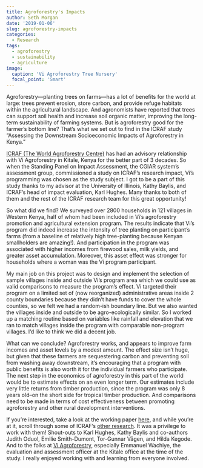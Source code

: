 ```yaml
---
title: Agroforestry's Impacts
author: Seth Morgan
date: '2019-01-06'
slug: agroforestry-impacts
categories:
  - Research
tags:
  - agroforestry
  - sustainability
  - agriculture
image:
  caption: 'Vi Agroforestry Tree Nursery'
  focal_point: 'Smart'
---
```

Agroforestry---planting trees on farms---has a lot of benefits for the world at large: trees prevent erosion, store carbon, and provide refuge habitats within the agricultural landscape. And agronomists have reported that trees can support soil health and increase soil organic matter, improving the long-term sustainability of farming systems. But is agroforestry good for the farmer's bottom line? That's what we set out to find in the ICRAF study "Assessing the Downstream Socioeconomic Impacts of Agroforestry in Kenya."

[ICRAF (The World Agroforestry Centre)](http://www.worldagroforestry.org/) has had an advisory relationship with Vi Agroforestry in Kitale, Kenya for the better part of 3 decades. So when the Standing Panel on Impact Assessment, the CGIAR system's assessment group, commissioned a study on ICRAF's research impact, Vi's programming was chosen as the study subject. I got to be a part of this study thanks to my advisor at the University of Illinois, Kathy Baylis, and ICRAF's head of impact evaluation, Karl Hughes. Many thanks to both of them and the rest of the ICRAF research team for this great opportunity!

So what did we find? We surveyed over 2800 households in 121 villages in Western Kenya, half of whom had been included in Vi's agroforestry promotion and agricultural  extension program. The results indicate that Vi's program did indeed increase the intensity of tree planting on participant's farms (from a baseline of relatively high tree-planting because Kenyan smallholders are amazing!). And participation in the program was associated with higher incomes from firewood sales, milk yields, and greater asset accumulation. Moreover, this asset effect was stronger for households where a woman was the Vi program participant. 

My main job on this project was to design and implement the selection of sample villages inside and outside Vi's program area which we could use as valid comparisons to measure the program's effect. Vi targeted their program on a limited set of (now reorganized) administrative areas inside 2 county boundaries because they didn't have funds to cover the whole counties, so we felt we had a random-ish boundary line. But we also wanted the villages inside and outside to be agro-ecologically similar. So I worked up a matching routine based on variables like rainfall and elevation that we ran to match villages inside the program with comparable non-program villages. I'd like to think we did a decent job.

What can we conclude? Agroforestry works, and appears to improve farm incomes and asset levels by a modest amount. The effect size isn't huge, but given that these farmers are sequestering carbon and preventing soil from washing away downstream, it's encouraging that a program with public benefits is also worth it for the individual farmers who participate. The next step in the economics of agroforestry in this part of the world would be to estimate effects on an even longer term. Our estimates include very little returns from timber production, since the program was only 8 years old--on the short side for tropical timber production. And comparisons need to be made in terms of cost effectiveness between promoting agroforestry and other rural development interventions. 

If you're interested, take a look at the working paper [here](http://www.worldagroforestry.org/downloads/Publications/PDFS/WP18033.pdf), and while you're at it, scroll through some of ICRAF's [other research](http://www.worldagroforestry.org/our-publications). It was a privilege to work with them! Shout-outs to Karl Hughes, Kathy Baylis and co-authors Judith Oduol, Emilie Smith-Dumont, Tor-Gunnar Vågen, and Hilda Kegode. And to the folks at [Vi Agroforestry](https://viagroforestry.org/), especially Emmanuel Wachiye, the evaluation and assessment officer at the Kitale office at the time of the study. I really enjoyed working with and learning from everyone involved.